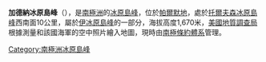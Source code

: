 {{coord|74|26|S|72|46|W|source:GNIS|display=title}}

'''加德納冰原島峰'''（{{lang-en|Gardner Nunatak}}），是[[南極洲|南極洲]]的[[冰原島峰|冰原島峰]]，位於[[帕爾默地|帕爾默地]]，處於[[托爾夫森冰原島峰|托爾夫森冰原島峰]]西南面10公里，屬於[[伊冰原島峰|伊冰原島峰]]的一部分，海拔高度1,670米，[[美國地質調查局|美國地質調查局]]根據測量和該國海軍的空中照片繪入地圖，現時由[[南極條約體系|南極條約體系]]管理。

{{Antarctica-geo-stub}}
[[Category:南極洲冰原島峰|Category:南極洲冰原島峰]]